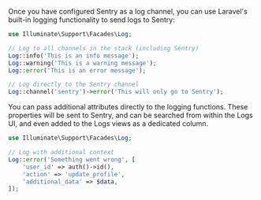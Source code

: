 Once you have configured Sentry as a log channel, you can use Laravel's built-in logging functionality to send logs to Sentry:

```php
use Illuminate\Support\Facades\Log;

// Log to all channels in the stack (including Sentry)
Log::info('This is an info message');
Log::warning('This is a warning message');
Log::error('This is an error message');

// Log directly to the Sentry channel
Log::channel('sentry')->error('This will only go to Sentry');
```

You can pass additional attributes directly to the logging functions. These properties will be sent to Sentry, and can be searched from within the Logs UI, and even added to the Logs views as a dedicated column.

```php
use Illuminate\Support\Facades\Log;

// Log with additional context
Log::error('Something went wrong', [
    'user_id' => auth()->id(),
    'action' => 'update_profile',
    'additional_data' => $data,
]);
```
